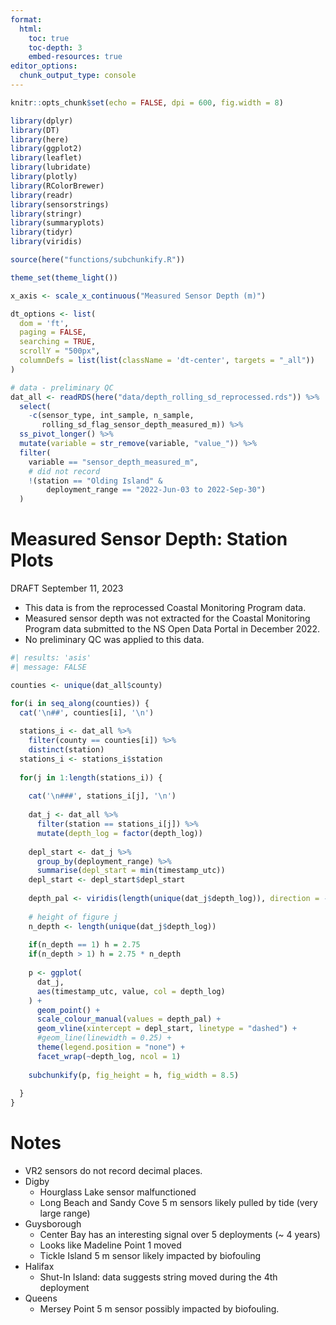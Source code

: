 ```yaml
---
format: 
  html:
    toc: true
    toc-depth: 3
    embed-resources: true
editor_options: 
  chunk_output_type: console
---
```


```r
knitr::opts_chunk$set(echo = FALSE, dpi = 600, fig.width = 8)

library(dplyr)
library(DT)
library(here)
library(ggplot2)
library(leaflet)
library(lubridate)
library(plotly)
library(RColorBrewer)
library(readr)
library(sensorstrings)
library(stringr)
library(summaryplots)
library(tidyr)
library(viridis)

source(here("functions/subchunkify.R"))

theme_set(theme_light())

x_axis <- scale_x_continuous("Measured Sensor Depth (m)")

dt_options <- list(
  dom = 'ft',
  paging = FALSE,
  searching = TRUE,
  scrollY = "500px",
  columnDefs = list(list(className = 'dt-center', targets = "_all"))
)

# data - preliminary QC 
dat_all <- readRDS(here("data/depth_rolling_sd_reprocessed.rds")) %>% 
  select(
    -c(sensor_type, int_sample, n_sample, 
       rolling_sd_flag_sensor_depth_measured_m)) %>% 
  ss_pivot_longer() %>%
  mutate(variable = str_remove(variable, "value_")) %>% 
  filter(
    variable == "sensor_depth_measured_m", 
    # did not record
    !(station == "Olding Island" & 
        deployment_range == "2022-Jun-03 to 2022-Sep-30")
  ) 

```

# Measured Sensor Depth: Station Plots

DRAFT September 11, 2023

- This data is from the reprocessed Coastal Monitoring Program data.
 - Measured sensor depth was not extracted for the Coastal Monitoring Program data submitted to the NS Open Data Portal in December 2022.
 - No preliminary QC was applied to this data. 

::: panel-tabset

```r
#| results: 'asis'
#| message: FALSE

counties <- unique(dat_all$county)

for(i in seq_along(counties)) {
  cat('\n##', counties[i], '\n')
  
  stations_i <- dat_all %>% 
    filter(county == counties[i]) %>% 
    distinct(station)
  stations_i <- stations_i$station
  
  for(j in 1:length(stations_i)) {
    
    cat('\n###', stations_i[j], '\n')
    
    dat_j <- dat_all %>% 
      filter(station == stations_i[j]) %>% 
      mutate(depth_log = factor(depth_log)) 
    
    depl_start <- dat_j %>% 
      group_by(deployment_range) %>% 
      summarise(depl_start = min(timestamp_utc))
    depl_start <- depl_start$depl_start
    
    depth_pal <- viridis(length(unique(dat_j$depth_log)), direction = -1)
    
    # height of figure j
    n_depth <- length(unique(dat_j$depth_log))
    
    if(n_depth == 1) h = 2.75
    if(n_depth > 1) h = 2.75 * n_depth
    
    p <- ggplot(
      dat_j, 
      aes(timestamp_utc, value, col = depth_log)
    ) +
      geom_point() +
      scale_colour_manual(values = depth_pal) +
      geom_vline(xintercept = depl_start, linetype = "dashed") +
      #geom_line(linewidth = 0.25) +
      theme(legend.position = "none") + 
      facet_wrap(~depth_log, ncol = 1)
    
    subchunkify(p, fig_height = h, fig_width = 8.5)
    
  }
}

```
:::

# Notes

- VR2 sensors do not record decimal places.
- Digby
  - Hourglass Lake sensor malfunctioned
  - Long Beach and Sandy Cove 5 m sensors likely pulled by tide (very large range)
- Guysborough
  - Center Bay has an interesting signal over 5 deployments (~ 4 years)
  - Looks like Madeline Point 1 moved
  - Tickle Island 5 m sensor likely impacted by biofouling 
- Halifax
  - Shut-In Island: data suggests string moved during the 4th deployment
- Queens
  - Mersey Point 5 m sensor possibly impacted by biofouling.



